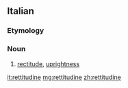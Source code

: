 ==Italian==

===Etymology===
{{suffix|retto|itudine|lang=it}}

===Noun===
{{it-noun|f|rettitudini}}

# [[rectitude]], [[uprightness]]

[[it:rettitudine]]
[[mg:rettitudine]]
[[zh:rettitudine]]